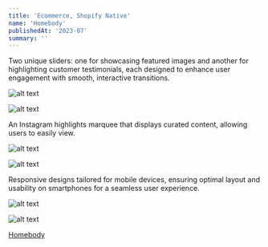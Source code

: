 ```yaml
---
title: 'Ecommerce, Shopify Native'
name: 'Homebody'
publishedAt: '2023-07'
summary: ''
---
```


Two unique sliders: one for showcasing featured images and another for highlighting customer testimonials, each designed to enhance user engagement with smooth, interactive transitions.

![alt text](/images/homebody/Homebody-1.jpeg)

![alt text](/images/homebody/Homebody-6.jpeg)

An Instagram highlights marquee that displays curated content, allowing users to easily view.

![alt text](/images/homebody/Homebody-5.jpeg)

![alt text](/images/homebody/Homebody-3.jpeg)

Responsive designs tailored for mobile devices, ensuring optimal layout and usability on smartphones for a seamless user experience.

![alt text](/images/homebody/Homebody-4.jpeg)

![alt text](/images/homebody/Homebody-2.jpeg)


[Homebody](https://stayhomebody.com/)